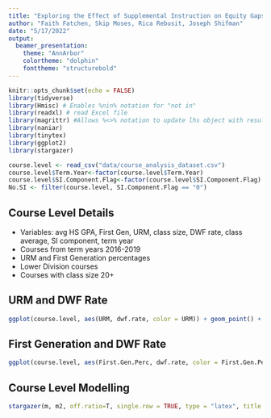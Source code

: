 ```yaml
---
title: "Exploring the Effect of Supplemental Instruction on Equity Gaps"
author: "Faith Fatchen, Skip Moses, Rica Rebusit, Joseph Shifman"
date: "5/17/2022"
output: 
  beamer_presentation:
    theme: "AnnArbor"
    colortheme: "dolphin"
    fonttheme: "structurebold"
---
```


```r
knitr::opts_chunk$set(echo = FALSE)
library(tidyverse)
library(Hmisc) # Enables %nin% notation for "not in"
library(readxl) # read Excel file
library(magrittr) #Allows %<>% notation to update lhs object with resulting value
library(naniar)
library(tinytex)
library(ggplot2)
library(stargazer)

course.level <- read_csv("data/course_analysis_dataset.csv")
course.level$Term.Year<-factor(course.level$Term.Year)
course.level$SI.Component.Flag<-factor(course.level$SI.Component.Flag)
No.SI <- filter(course.level, SI.Component.Flag == "0")
```


## Course Level Details

- Variables: avg HS GPA, First Gen, URM, class size, DWF rate, class average, SI component, term year
- Courses from term years 2016-2019
- URM and First Generation percentages
- Lower Division courses
- Courses with class size 20+

## URM and DWF Rate

```r
ggplot(course.level, aes(URM, dwf.rate, color = URM)) + geom_point() + facet_wrap(. ~Term.Year) + xlab("Percent URM") + ylab("DWF Rate") + geom_point(data=No.SI, aes(x=URM, y=dwf.rate), color = 'red') + theme(legend.position="none") + geom_smooth(se=F) 
```

## First Generation and DWF Rate

```r
ggplot(course.level, aes(First.Gen.Perc, dwf.rate, color = First.Gen.Perc)) + geom_point() + facet_wrap(. ~Term.Year) + xlab("Percent First Gen") + ylab("DWF Rate")+ geom_point(data=No.SI, aes(x=URM, y=dwf.rate), color = 'red') + theme(legend.position="none") + geom_smooth(se=F)
```

## Course Level Modelling

```r
stargazer(m, m2, off.ratio=T, single.row = TRUE, type = "latex", title = "Results Multilinear Regression")
```

